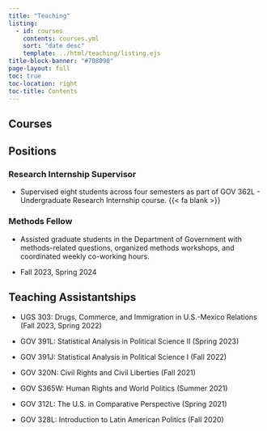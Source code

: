 ```yaml
---
title: "Teaching"
listing:
  - id: courses
    contents: courses.yml
    sort: "date desc"
    template: ../html/teaching/listing.ejs
title-block-banner: "#708090"
page-layout: full
toc: true
toc-location: right
toc-title: Contents
---
```


## Courses

::: {#courses}
:::

## Positions

### Research Internship Supervisor

-   Supervised eight students across four semesters as part of GOV 362L - Undergraduate Research Internship course. {{< fa blank >}}

### Methods Fellow

-   Assisted graduate students in the Department of Government with methods-related questions, organized methods workshops, and coordinated weekly co-working hours.

-   Fall 2023, Spring 2024

## Teaching Assistantships

-   UGS 303: Drugs, Commerce, and Immigration in U.S.-Mexico Relations (Fall 2023, Spring 2022)

-   GOV 391L: Statistical Analysis in Political Science II (Spring 2023)

-   GOV 391J: Statistical Analysis in Political Science I (Fall 2022)

-   GOV 320N: Civil Rights and Civil Liberties (Fall 2021)

-   GOV S365W: Human Rights and World Politics (Summer 2021)

-   GOV 312L: The U.S. in Comparative Perspective (Spring 2021)

-   GOV 328L: Introduction to Latin American Politics (Fall 2020)

